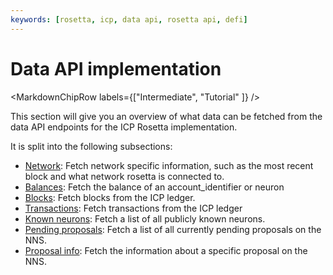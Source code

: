 ```yaml
---
keywords: [rosetta, icp, data api, rosetta api, defi]
---
```



# Data API implementation

<MarkdownChipRow labels={["Intermediate", "Tutorial"  ]} />

This section will give you an overview of what data can be fetched from the data API endpoints for the ICP Rosetta implementation. 

It is split into the following subsections:

- [Network](/docs/developer-docs/defi/rosetta/icp_rosetta/data_api/network.md): Fetch network specific information, such as the most recent block and what network rosetta is connected to. 
- [Balances](/docs/developer-docs/defi/rosetta/icp_rosetta/data_api/balances.md): Fetch the balance of an account_identifier or neuron
- [Blocks](/docs/developer-docs/defi/rosetta/icp_rosetta/data_api/blocks.md): Fetch blocks from the ICP ledger. 
- [Transactions](/docs/developer-docs/defi/rosetta/icp_rosetta/data_api/transactions.md): Fetch transactions from the ICP ledger
- [Known neurons](/docs/developer-docs/defi/rosetta/icp_rosetta/data_api/list_known_neurons.md): Fetch a list of all publicly known neurons. 
- [Pending proposals](/docs/developer-docs/defi/rosetta/icp_rosetta/data_api/get_pending_proposals.md): Fetch a list of all currently pending proposals on the NNS.
- [Proposal info](/docs/developer-docs/defi/rosetta/icp_rosetta/data_api/get_proposal_info.md): Fetch the information about a specific proposal on the NNS. 
